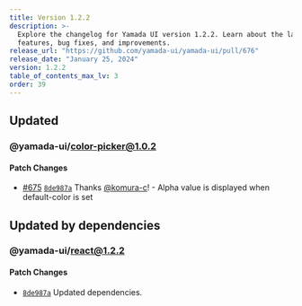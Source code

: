 ```yaml
---
title: Version 1.2.2
description: >-
  Explore the changelog for Yamada UI version 1.2.2. Learn about the latest
  features, bug fixes, and improvements.
release_url: "https://github.com/yamada-ui/yamada-ui/pull/676"
release_date: "January 25, 2024"
version: 1.2.2
table_of_contents_max_lv: 3
order: 39
---
```


## Updated

### @yamada-ui/color-picker@1.0.2

#### Patch Changes

- [#675](https://github.com/hirotomoyamada/yamada-ui/pull/675) [`8de987a`](https://github.com/hirotomoyamada/yamada-ui/commit/8de987a1b08ef183242779f92f3b91bdc84205e5) Thanks [@komura-c](https://github.com/komura-c)! - Alpha value is displayed when default-color is set

## Updated by dependencies

### @yamada-ui/react@1.2.2

#### Patch Changes

- [`8de987a`](https://github.com/hirotomoyamada/yamada-ui/commit/8de987a1b08ef183242779f92f3b91bdc84205e5) Updated dependencies.
